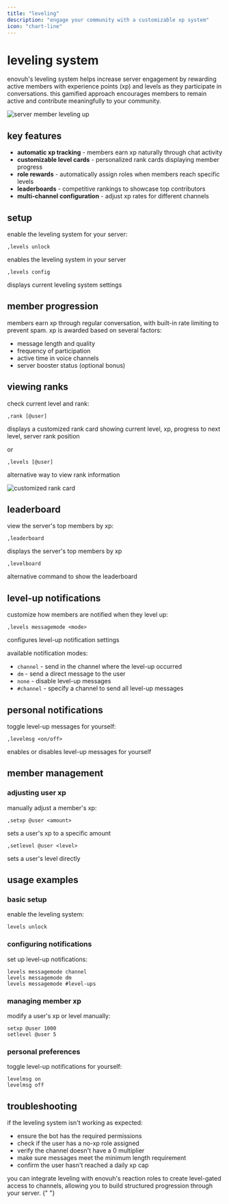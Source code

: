 ```yaml
---
title: "leveling"
description: "engage your community with a customizable xp system"
icon: "chart-line"
---
```


# leveling system

enovuh's leveling system helps increase server engagement by rewarding active members with experience points (xp) and levels as they participate in conversations. this gamified approach encourages members to remain active and contribute meaningfully to your community.

<Frame>
  <img
    src="https://enovuh.lol/images/leveling-example.png"
    alt="server member leveling up"
    className="rounded-lg"
  />
</Frame>

## key features

- **automatic xp tracking** - members earn xp naturally through chat activity
- **customizable level cards** - personalized rank cards displaying member progress
- **role rewards** - automatically assign roles when members reach specific levels
- **leaderboards** - competitive rankings to showcase top contributors
- **multi-channel configuration** - adjust xp rates for different channels

## setup

enable the leveling system for your server:

```
,levels unlock
```

enables the leveling system in your server

```
,levels config
```

displays current leveling system settings

## member progression

members earn xp through regular conversation, with built-in rate limiting to prevent spam. xp is awarded based on several factors:

- message length and quality
- frequency of participation
- active time in voice channels
- server booster status (optional bonus)

## viewing ranks

check current level and rank:

```
,rank [@user]
```

displays a customized rank card showing current level, xp, progress to next level, server rank position

or

```
,levels [@user]
```

alternative way to view rank information

<Frame>
  <img
    src="https://enovuh.lol/images/rank-card.png"
    alt="customized rank card"
    className="rounded-lg"
  />
</Frame>

## leaderboard

view the server's top members by xp:

```
,leaderboard
```

displays the server's top members by xp

```
,levelboard
```

alternative command to show the leaderboard

## level-up notifications

customize how members are notified when they level up:

```
,levels messagemode <mode>
```

configures level-up notification settings

available notification modes:

- `channel` - send in the channel where the level-up occurred
- `dm` - send a direct message to the user
- `none` - disable level-up messages
- `#channel` - specify a channel to send all level-up messages

## personal notifications

toggle level-up messages for yourself:

```
,levelmsg <on/off>
```

enables or disables level-up messages for yourself

## member management

### adjusting user xp

manually adjust a member's xp:

```
,setxp @user <amount>
```

sets a user's xp to a specific amount

```
,setlevel @user <level>
```

sets a user's level directly

## usage examples

### basic setup

enable the leveling system:

```
levels unlock
```

### configuring notifications

set up level-up notifications:

```
levels messagemode channel
levels messagemode dm
levels messagemode #level-ups
```

### managing member xp

modify a user's xp or level manually:

```
setxp @user 1000
setlevel @user 5
```

### personal preferences

toggle level-up notifications for yourself:

```
levelmsg on
levelmsg off
```

## troubleshooting

if the leveling system isn't working as expected:

- ensure the bot has the required permissions
- check if the user has a no-xp role assigned
- verify the channel doesn't have a 0 multiplier
- make sure messages meet the minimum length requirement
- confirm the user hasn't reached a daily xp cap

<Card title="did you know?" icon="lightbulb" color="#FEF3C7">
  you can integrate leveling with enovuh's reaction roles to create level-gated
  access to channels, allowing you to build structured progression through your
  server.
</Card>{" "}
